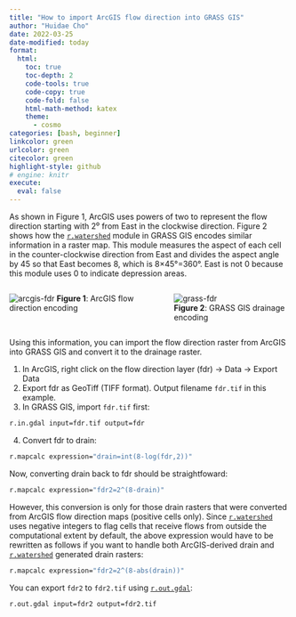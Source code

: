 ---
title: "How to import ArcGIS flow direction into GRASS GIS"
author: "Huidae Cho"
date: 2022-03-25
date-modified: today
format:
  html:
    toc: true
    toc-depth: 2
    code-tools: true
    code-copy: true
    code-fold: false
    html-math-method: katex
    theme:
      - cosmo
categories: [bash, beginner]
linkcolor: green
urlcolor: green
citecolor: green
highlight-style: github
# engine: knitr
execute:
  eval: false
---
As shown in Figure 1, ArcGIS uses powers of two to represent the flow direction starting with 2⁰ from East in the clockwise direction. Figure 2 shows how the [`r.watershed`](https://grass.osgeo.org/grass-stable/manuals/r.watershed.html) module in GRASS GIS encodes similar information in a raster map. This module measures the aspect of each cell in the counter-clockwise direction from East and divides the aspect angle by 45 so that East becomes 8, which is 8×45°=360°. East is not 0 because this module uses 0 to indicate depression areas.

::: columns
:::: {.column withd="50%"}
![arcgis-fdr](images/arcgis-fdr.svg)
**Figure 1**: ArcGIS flow direction encoding
::::
:::: {.column withd="50%"}
![grass-fdr](images/grass-fdr.svg)  
**Figure 2**: GRASS GIS drainage encoding
::::
:::

Using this information, you can import the flow direction raster from ArcGIS into GRASS GIS and convert it to the drainage raster.

1. In ArcGIS, right click on the flow direction layer (fdr) → Data → Export Data  
2. Export fdr as GeoTiff (TIFF format). Output filename `fdr.tif` in this example.
3. In GRASS GIS, import `fdr.tif` first:
  ```bash
  r.in.gdal input=fdr.tif output=fdr
  ```
4. Convert fdr to drain:

  ```bash
  r.mapcalc expression="drain=int(8-log(fdr,2))"
  ```

Now, converting drain back to fdr should be straightfoward:

```bash
r.mapcalc expression="fdr2=2^(8-drain)"
```

However, this conversion is only for those drain rasters that were converted from ArcGIS flow direction maps (positive cells only). Since [`r.watershed`](https://grass.osgeo.org/grass-stable/manuals/r.watershed.html) uses negative integers to flag cells that receive flows from outside the computational extent by default, the above expression would have to be rewritten as follows if you want to handle both ArcGIS-derived drain and [`r.watershed`](https://grass.osgeo.org/grass-stable/manuals/r.watershed.html) generated drain rasters:

```bash
r.mapcalc expression="fdr2=2^(8-abs(drain))"
```

You can export `fdr2` to `fdr2.tif` using [`r.out.gdal`](https://grass.osgeo.org/grass-stable/manuals/r.out.gdal.html):

```bash
r.out.gdal input=fdr2 output=fdr2.tif
```